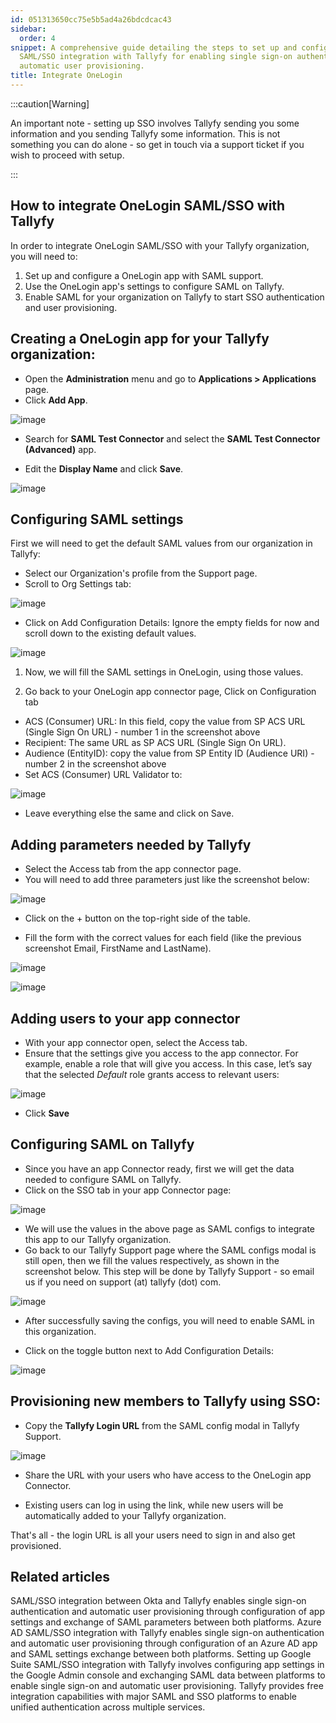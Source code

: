```yaml
---
id: 051313650cc75e5b5ad4a26bdcdcac43
sidebar:
  order: 4
snippet: A comprehensive guide detailing the steps to set up and configure OneLogin
  SAML/SSO integration with Tallyfy for enabling single sign-on authentication and
  automatic user provisioning.
title: Integrate OneLogin
---
```


:::caution[Warning]

An important note - setting up SSO involves Tallyfy sending you some information and you sending Tallyfy some information. This is not something you can do alone - so get in touch via a support ticket if you wish to proceed with setup.

:::

## How to integrate OneLogin SAML/SSO with Tallyfy

In order to integrate OneLogin SAML/SSO with your Tallyfy organization, you will need to:

1. Set up and configure a OneLogin app with SAML support.
2. Use the OneLogin app's settings to configure SAML on Tallyfy.
3. Enable SAML for your organization on Tallyfy to start SSO authentication and user provisioning.

## Creating a OneLogin app for your Tallyfy organization:

- Open the **Administration** menu and go to **Applications > Applications** page.
- Click **Add App**.

![image](https://screenshots.tallyfy.com/onelogin-1.png)

- Search for **SAML Test Connector** and select the **SAML Test Connector (Advanced)** app.

- Edit the **Display Name** and click **Save**.

![image](https://screenshots.tallyfy.com/onelogin-2.png)

## Configuring SAML settings

First we will need to get the default SAML values from our organization in Tallyfy:

- Select our Organization's profile from the Support page.
- Scroll to Org Settings tab:

![image](https://screenshots.tallyfy.com/onelogin-3.png)

- Click on Add Configuration Details: Ignore the empty fields for now and scroll down to the existing default values.

![image](https://screenshots.tallyfy.com/onelogin-4.png)

1. Now, we will fill the SAML settings in OneLogin, using those values.

2. Go back to your OneLogin app connector page, Click on Configuration tab

- ACS (Consumer) URL: In this field, copy the value from SP ACS URL (Single Sign On URL) - number 1 in the screenshot above
- Recipient: The same URL as SP ACS URL (Single Sign On URL).
- Audience (EntityID): copy the value from SP Entity ID (Audience URI) - number 2 in the screenshot above
- Set ACS (Consumer) URL Validator to:

![image](https://screenshots.tallyfy.com/onelogin-5.png)

- Leave everything else the same and click on Save.

## Adding parameters needed by Tallyfy

- Select the Access tab from the app connector page.
- You will need to add three parameters just like the screenshot below:

![image](https://screenshots.tallyfy.com/onelogin-6.png)

- Click on the + button on the top-right side of the table.

- Fill the form with the correct values for each field (like the previous screenshot Email, FirstName and LastName).

![image](https://screenshots.tallyfy.com/onelogin-7.png)

![image](https://screenshots.tallyfy.com/onelogin-8.png)

## Adding users to your app connector

- With your app connector open, select the Access tab.
- Ensure that the settings give you access to the app connector. For example, enable a role that will give you access. In this case, let’s say that the selected _Default_ role grants access to relevant users:

![image](https://screenshots.tallyfy.com/onelogin-9.png)

- Click **Save**

## Configuring SAML on Tallyfy

- Since you have an app Connector ready, first we will get the data needed to configure SAML on Tallyfy.
- Click on the SSO tab in your app Connector page:

![image](https://screenshots.tallyfy.com/onelogin-10.png)

- We will use the values in the above page as SAML configs to integrate this app to our Tallyfy organization.
- Go back to our Tallyfy Support page where the SAML configs modal is still open, then we fill the values respectively, as shown in the screenshot below. This step will be done by Tallyfy Support - so email us if you need on support (at) tallyfy (dot) com.

![image](https://screenshots.tallyfy.com/onelogin-11.png)

- After successfully saving the configs, you will need to enable SAML in this organization.

- Click on the toggle button next to Add Configuration Details:

![image](https://screenshots.tallyfy.com/onelogin-12.png)

## Provisioning new members to Tallyfy using SSO:

- Copy the **Tallyfy Login URL** from the SAML config modal in Tallyfy Support.

![image](https://screenshots.tallyfy.com/onelogin-13.png)

- Share the URL with your users who have access to the OneLogin app Connector.

- Existing users can log in using the link, while new users will be automatically added to your Tallyfy organization.

That's all - the login URL is all your users need to sign in and also get provisioned.


## Related articles
<CardGrid>
<LinkTitleCard header="<b>Authentication > Integrate Okta</b>" href="/products/pro/integrations/authentication/how-to-integrate-okta-samlsso-with-tallyfy/" > SAML/SSO integration between Okta and Tallyfy enables single sign-on authentication and automatic user provisioning through configuration of app settings and exchange of SAML parameters between both platforms. </LinkTitleCard>
<LinkTitleCard header="<b>Authentication > Integrate Azure AD</b>" href="/products/pro/integrations/authentication/how-to-integrate-azure-ad-samlsso-with-tallyfy/" > Azure AD SAML/SSO integration with Tallyfy enables single sign-on authentication and automatic user provisioning through configuration of an Azure AD app and SAML settings exchange between both platforms. </LinkTitleCard>
<LinkTitleCard header="<b>Authentication > Integrate Google Suite</b>" href="/products/pro/integrations/authentication/how-to-integrate-google-suite-samlsso-with-tallyfy/" > Setting up Google Suite SAML/SSO integration with Tallyfy involves configuring app settings in the Google Admin console and exchanging SAML data between platforms to enable single sign-on and automatic user provisioning. </LinkTitleCard>
<LinkTitleCard header="<b>Integrations > Authentication and SSO</b>" href="/products/pro/integrations/authentication/" > Tallyfy provides free integration capabilities with major SAML and SSO platforms to enable unified authentication across multiple services. </LinkTitleCard>
</CardGrid>